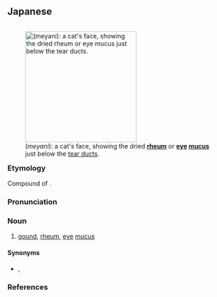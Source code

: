 ==Japanese==
<div style="float:right;">
{{wikipedia|lang=ja}}
{{wikipedia|Rheum}}
[[File:Cat eyes rheum 001.jpg|thumb|250px|{{lang|ja|目脂}} (''meyani''): a cat's face, showing the dried '''[[rheum]]''' or '''[[eye]] [[mucus]]''' just below the [[tear duct]]s.]]
</div>
{{ja-kanjitab|め|やに|yomi=k}}

===Etymology===
Compound of {{compound|目|tr1=me|t1=eye|脂|tr2=yani|t2=resin|lang=ja|sort=めやに}}.

===Pronunciation===
{{ja-pron|yomi=k|めやに|acc=3|acc_ref=DJR,NHK}}

===Noun===
{{ja-noun|めやに}}

# [[gound]], [[rheum]], [[eye]] [[mucus]]

====Synonyms====
* {{ja-r|目糞|めくそ}}, {{ja-r|目垢|めあか}}

===References===
<references/>
